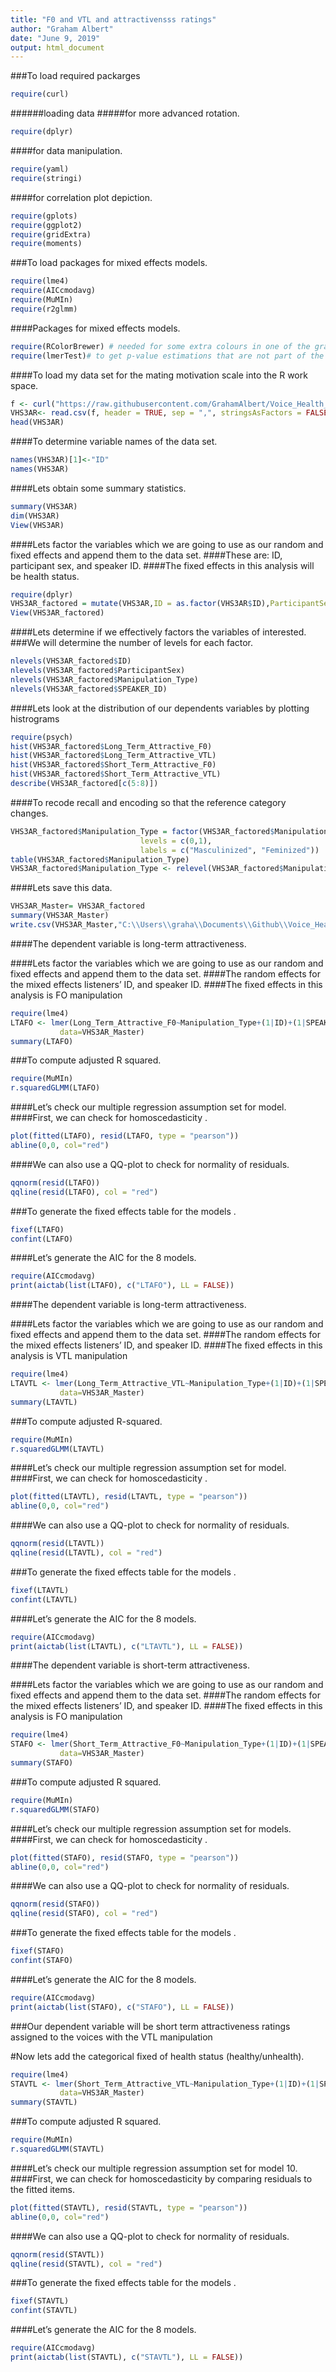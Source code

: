 ---
title: "F0 and VTL and attractivensss ratings"
author: "Graham Albert"
date: "June 9, 2019"
output: html_document
---


###To load required packarges
```{r}
require(curl) 
```
######loading data
#####for more advanced rotation.
```{r}
require(dplyr)
```
####for data manipulation.
```{r}
require(yaml)
require(stringi)
```
####for correlation plot depiction.
```{r}
require(gplots)
require(ggplot2)
require(gridExtra)
require(moments)
```

###To load packages for mixed effects models.
```{r}
require(lme4)
require(AICcmodavg)
require(MuMIn)
require(r2glmm)
```
####Packages for mixed effects models.
```{r}
require(RColorBrewer) # needed for some extra colours in one of the graphs
require(lmerTest)# to get p-value estimations that are not part of the standard lme4 packages
```


####To load my data set for the mating motivation scale into the  R work space.
```{r}
f <- curl("https://raw.githubusercontent.com/GrahamAlbert/Voice_Health_Revised/master/Study_3_Female_Attractiveness_Ratings_Long.csv")
VHS3AR<- read.csv(f, header = TRUE, sep = ",", stringsAsFactors = FALSE)
head(VHS3AR)
```

####To determine variable names of the data set.
```{r}
names(VHS3AR)[1]<-"ID"
names(VHS3AR)

```

####Lets obtain some summary statistics.
```{r}
summary(VHS3AR)
dim(VHS3AR)
View(VHS3AR)
```

####Lets factor the variables which we are going to use as our random and fixed effects and append them to the data set.
####These are: ID, participant sex, and speaker ID.
####The fixed effects in this analysis will be  health status.
```{r}
require(dplyr)
VHS3AR_factored = mutate(VHS3AR,ID = as.factor(VHS3AR$ID),ParticipantSex  = as.factor(VHS3AR$ParticipantSex), Manipulation_Type = as.factor(VHS3AR$Manipulation_Type), SPEAKER_ID = as.factor(VHS3AR$SPEAKER_ID))
View(VHS3AR_factored)
```

####Lets determine if we effectively factors the variables of interested.
###We will determine the number of levels for each factor.
```{r}
nlevels(VHS3AR_factored$ID)
nlevels(VHS3AR_factored$ParticipantSex)
nlevels(VHS3AR_factored$Manipulation_Type)
nlevels(VHS3AR_factored$SPEAKER_ID)
```

####Lets look at the distribution of our dependents variables by plotting histrograms
```{r}
require(psych)
hist(VHS3AR_factored$Long_Term_Attractive_F0)
hist(VHS3AR_factored$Long_Term_Attractive_VTL)
hist(VHS3AR_factored$Short_Term_Attractive_F0)
hist(VHS3AR_factored$Short_Term_Attractive_VTL)
describe(VHS3AR_factored[c(5:8)])
```


####To recode recall and encoding so that the reference category changes.
```{R}
VHS3AR_factored$Manipulation_Type = factor(VHS3AR_factored$Manipulation_Type,
                             levels = c(0,1),
                             labels = c("Masculinized", "Feminized"))
table(VHS3AR_factored$Manipulation_Type)
VHS3AR_factored$Manipulation_Type <- relevel(VHS3AR_factored$Manipulation_Type, ref = "Feminized")
```

####Lets save this data.
```{r}
VHS3AR_Master= VHS3AR_factored
summary(VHS3AR_Master)
write.csv(VHS3AR_Master,"C:\\Users\\graha\\Documents\\Github\\Voice_Health_Revised\\VHS3AR_Master", row.names = FALSE)
```
####The dependent variable is long-term attractiveness.


####Lets factor the variables which we are going to use as our random and fixed effects and append them to the data set.
####The random effects for the mixed effects listeners' ID, and speaker ID.
####The fixed effects in this analysis is FO manipulation

```{r}
require(lme4)
LTAFO <- lmer(Long_Term_Attractive_F0~Manipulation_Type+(1|ID)+(1|SPEAKER_ID),REML=FALSE,
           data=VHS3AR_Master)
summary(LTAFO)
```

###To compute adjusted R squared.
```{r}
require(MuMIn)
r.squaredGLMM(LTAFO)
```
####Let's check our multiple regression assumption set for model.
####First, we can check for homoscedasticity . 
```{r}
plot(fitted(LTAFO), resid(LTAFO, type = "pearson"))
abline(0,0, col="red")
```
####We can also use a QQ-plot to check for normality of residuals. 
```{r}
qqnorm(resid(LTAFO)) 
qqline(resid(LTAFO), col = "red")

```

###To generate the fixed effects table for the models .
```{r}
fixef(LTAFO)
confint(LTAFO)
```



####Let's generate the AIC for the 8 models.
```{r}
require(AICcmodavg)
print(aictab(list(LTAFO), c("LTAFO"), LL = FALSE))
```






####The dependent variable is long-term attractiveness.


####Lets factor the variables which we are going to use as our random and fixed effects and append them to the data set.
####The random effects for the mixed effects listeners' ID, and speaker ID.
####The fixed effects in this analysis is VTL manipulation


```{r}
require(lme4)
LTAVTL <- lmer(Long_Term_Attractive_VTL~Manipulation_Type+(1|ID)+(1|SPEAKER_ID), REML=FALSE,
           data=VHS3AR_Master)
summary(LTAVTL)
```

###To compute adjusted R-squared.
```{r}
require(MuMIn)
r.squaredGLMM(LTAVTL)
```
####Let's check our multiple regression assumption set for model.
####First, we can check for homoscedasticity . 
```{r}
plot(fitted(LTAVTL), resid(LTAVTL, type = "pearson"))
abline(0,0, col="red")
```
####We can also use a QQ-plot to check for normality of residuals. 
```{r}
qqnorm(resid(LTAVTL)) 
qqline(resid(LTAVTL), col = "red")
```

###To generate the fixed effects table for the models .
```{r}
fixef(LTAVTL)
confint(LTAVTL)
```



####Let's generate the AIC for the 8 models.
```{r}
require(AICcmodavg)
print(aictab(list(LTAVTL), c("LTAVTL"), LL = FALSE))
```



####The dependent variable is short-term attractiveness.


####Lets factor the variables which we are going to use as our random and fixed effects and append them to the data set.
####The random effects for the mixed effects listeners' ID, and speaker ID.
####The fixed effects in this analysis is FO manipulation

```{r}
require(lme4)
STAFO <- lmer(Short_Term_Attractive_F0~Manipulation_Type+(1|ID)+(1|SPEAKER_ID),REML=FALSE,
           data=VHS3AR_Master)
summary(STAFO)
```


###To compute adjusted R squared.
```{r}
require(MuMIn)
r.squaredGLMM(STAFO)
```
####Let's check our multiple regression assumption set for models.
####First, we can check for homoscedasticity . 
```{r}
plot(fitted(STAFO), resid(STAFO, type = "pearson"))
abline(0,0, col="red")
```
####We can also use a QQ-plot to check for normality of residuals. 
```{r}
qqnorm(resid(STAFO)) 
qqline(resid(STAFO), col = "red")

```

###To generate the fixed effects table for the models .
```{r}
fixef(STAFO)
confint(STAFO)
```



####Let's generate the AIC for the 8 models.
```{r}
require(AICcmodavg)
print(aictab(list(STAFO), c("STAFO"), LL = FALSE))
```











###Our dependent variable will be short term attractiveness ratings assigned to the voices with the VTL manipulation

#Now lets add the categorical fixed of health status (healthy/unhealth).
```{r}
require(lme4)
STAVTL <- lmer(Short_Term_Attractive_VTL~Manipulation_Type+(1|ID)+(1|SPEAKER_ID),REML=FALSE,
           data=VHS3AR_Master)
summary(STAVTL)
```

###To compute adjusted R squared.
```{r}
require(MuMIn)
r.squaredGLMM(STAVTL)
```
####Let's check our multiple regression assumption set for model 10.
####First, we can check for homoscedasticity by comparing residuals to the fitted items. 
```{r}
plot(fitted(STAVTL), resid(STAVTL, type = "pearson"))
abline(0,0, col="red")
```
####We can also use a QQ-plot to check for normality of residuals. 
```{r}
qqnorm(resid(STAVTL)) 
qqline(resid(STAVTL), col = "red")

```

###To generate the fixed effects table for the models .
```{r}
fixef(STAVTL)
confint(STAVTL)
```



####Let's generate the AIC for the 8 models.
```{r}
require(AICcmodavg)
print(aictab(list(STAVTL), c("STAVTL"), LL = FALSE))
```





